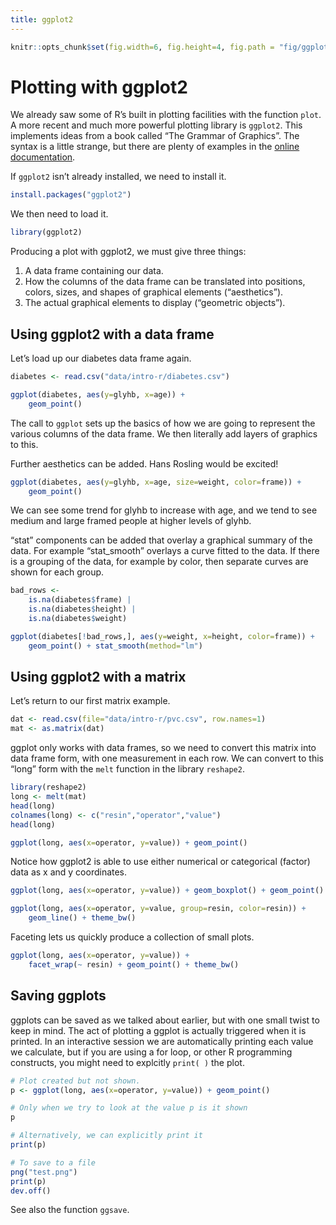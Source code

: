 ```yaml
---
title: ggplot2
---
```


```r
knitr::opts_chunk$set(fig.width=6, fig.height=4, fig.path = "fig/ggplot-")
```

# Plotting with ggplot2

We already saw some of R's built in plotting facilities with the function `plot`. A more recent and much more powerful plotting library is `ggplot2`. This implements ideas from a book called "The Grammar of Graphics". The syntax is a little strange, but there are plenty of examples in the [online documentation](http://docs.ggplot2.org/current/).

If `ggplot2` isn't already installed, we need to install it.

```r
install.packages("ggplot2")
```

We then need to load it.

```r
library(ggplot2)
```

Producing a plot with ggplot2, we must give three things:

1. A data frame containing our data.
2. How the columns of the data frame can be translated into positions, colors, sizes, and shapes of graphical elements ("aesthetics").
3. The actual graphical elements to display ("geometric objects").


## Using ggplot2 with a data frame

Let's load up our diabetes data frame again.

```r
diabetes <- read.csv("data/intro-r/diabetes.csv")
```

```r
ggplot(diabetes, aes(y=glyhb, x=age)) +
    geom_point()
```

The call to `ggplot` sets up the basics of how we are going to represent the various columns of the data frame. We then literally add layers of graphics to this.

Further aesthetics can be added. Hans Rosling would be excited!

```r
ggplot(diabetes, aes(y=glyhb, x=age, size=weight, color=frame)) +
    geom_point()
```

We can see some trend for glyhb to increase with age, and we tend to see medium and large framed people at higher levels of glyhb.

"stat" components can be added that overlay a graphical summary of the data. For example "stat_smooth" overlays a curve fitted to the data. If there is a grouping of the data, for example by color, then separate curves are shown for each group.

```r
bad_rows <-
    is.na(diabetes$frame) |
    is.na(diabetes$height) |
    is.na(diabetes$weight)

ggplot(diabetes[!bad_rows,], aes(y=weight, x=height, color=frame)) +
    geom_point() + stat_smooth(method="lm")
```


## Using ggplot2 with a matrix

Let's return to our first matrix example.

```r
dat <- read.csv(file="data/intro-r/pvc.csv", row.names=1)
mat <- as.matrix(dat)
```

ggplot only works with data frames, so we need to convert this matrix into data frame form, with one measurement in each row. We can convert to this "long" form with the `melt` function in the library `reshape2`.

```r
library(reshape2)
long <- melt(mat)
head(long)
colnames(long) <- c("resin","operator","value")
head(long)
```

```r
ggplot(long, aes(x=operator, y=value)) + geom_point()
```

Notice how ggplot2 is able to use either numerical or categorical (factor) data as x and y coordinates.

```r
ggplot(long, aes(x=operator, y=value)) + geom_boxplot() + geom_point()

ggplot(long, aes(x=operator, y=value, group=resin, color=resin)) +
    geom_line() + theme_bw()
```

Faceting lets us quickly produce a collection of small plots.

```r
ggplot(long, aes(x=operator, y=value)) +
    facet_wrap(~ resin) + geom_point() + theme_bw()
```


## Saving ggplots

ggplots can be saved as we talked about earlier, but with one small twist to keep in mind. The act of plotting a ggplot is actually triggered when it is printed. In an interactive session we are automatically printing each value we calculate, but if you are using a for loop, or other R programming constructs, you might need to explcitly `print( )` the plot.

```r
# Plot created but not shown.
p <- ggplot(long, aes(x=operator, y=value)) + geom_point()

# Only when we try to look at the value p is it shown
p

# Alternatively, we can explicitly print it
print(p)

# To save to a file
png("test.png")
print(p)
dev.off()
```

See also the function `ggsave`.
